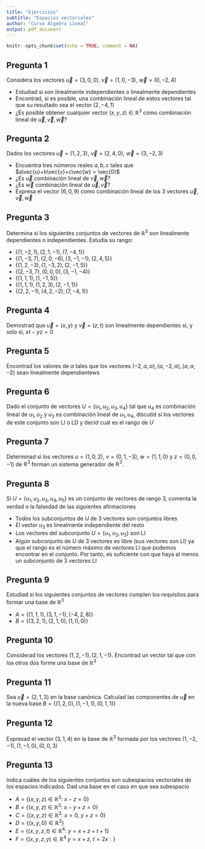 ```yaml
---
title: "Ejercicios"
subtitle: "Espacios vectoriales"
author: "Curso Álgebra Lineal"
output: pdf_document
---
```


```r
knitr::opts_chunk$set(echo = TRUE, comment = NA)
```

## Pregunta 1

Considera los vectores $\vec{u} = (3,0,0),\ \vec{v} = (1,0,-3),\ \vec{w} = (0,-2,4)$

- Estudiad si son linealmente independientes o linealmente dependientes
- Encontrad, si es posible, una combinación lineal de estos vectores tal que su resultado sea el vector $(2,-4,1)$
- ¿Es posible obtener cualquier vector $(x,y,z)\in\mathbb{R}^3$ como combinación lineal de $\vec{u},\vec{v},\vec{w}$?

## Pregunta 2

Dados los vectores $\vec{u} = (1,2,3),\ \vec{v} = (2,4,0),\ \vec{w} = (3,-2,3)$

- Encuentra tres números reales $a,b,c$ tales que $a\vec{u}+b\vec{v}+c\vec{w} = \vec{0}$
- ¿Es $\vec{u}$ combinación lineal de $\vec{v},\vec{w}$?
- ¿Es $\vec{w}$ combinación lineal de $\vec{u},\vec{v}$?
- Expresa el vector $(6,0,9)$ como combinación lineal de los 3 vectores $\vec{u},\vec{v},\vec{w}$

## Pregunta 3

Determina si los siguientes conjuntos de vectores de $\mathbb{R}^3$ son linealmente dependientes o independientes. Estudia su rango:

- $\{(1,-2,1),(2,1,-1),(7,-4,1)\}$
- $\{(1,-3,7),(2,0,-6),(3,-1,-1),(2,4,5)\}$
- $\{(1,2,-3),(1,-3,2),(2,-1,5)\}$
- $\{(2,-3,7),(0,0,0),(3,-1,-4)\}$
- $\{(1,1,1),(1,-1,5)\}$
- $\{(1,1,1),(1,2,3),(2,-1,1)\}$
- $\{(2,2,-1),(4,2,-2),(7,-4,1)\}$

## Pregunta 4

Demostrad que $\vec{u} = (x,y)$ y $\vec{v} = (z,t)$ son linealmente dependientes si, y solo si, $xt-yz = 0$

## Pregunta 5

Encontrad los valores de $\alpha$ tales que los vectores $(-2,\alpha,\alpha), (\alpha,-2,\alpha),(\alpha,\alpha,-2)$ sean linealmente dependientews

## Pregunta 6

Dado el conjunto de vectores $U=\{u_1,u_2,u_3,u_4\}$ tal que $u_4$ es combinación lineal de $u_1,u_2$ y $u_3$ es combinación lineal de $u_1,u_4$, discutid si los vectores de este conjunto son LI o LD y decid cuál es el rango de $U$ 

## Pregunta 7

Determinad si los vectores $u = (1,0,2)$, $v = (0,1,-3)$, $w = (1,1,0)$ y $z = (0,0,-1)$ de $\mathbb{R}^3$ forman un sistema generador de $\mathbb{R}^3$.

## Pregunta 8

Si $U = \{u_1,u_2,u_3,u_4,u_5\}$ es un conjunto de vectores de rango 3, comenta la verdad o la falsedad de las siguientes afirmaciones

- Todos los subconjuntos de $U$ de 3 vectores son conjuntos libres
- El vector $u_3$ es linealmente independiente del resto
- Los vectores del subconjunto $U = \{u_1,u_2,u_3\}$ son LI
- Algún subconjunto de $U$ de 3 vectores es libre (sus vectores son LI) ya que el rango es el número máximo de vectores LI que podemos encontrar en el conjunto. Por tanto, es suficiente con que haya al menos un subconjunto de 3 vectores LI

## Pregunta 9

Estudiad si los siguientes conjuntos de vectores cumplen los requisitos para formar una base de $\mathbb{R}^3$

- $A = \{(1,1,1),(3,1,-1),(-4,2,8)\}$
- $B = \{(3,2,1),(2,1,0),(1,0,0)\}$

## Pregunta 10

Considerad los vectores $(1,2,-1),(2,1,-1)$. Encontrad un vector tal que con los otros dos forme una base de $\mathbb{R}^3$

## Pregunta 11

Sea $\vec{u} = (2,1,3)$ en la base canónica. Calculad las componentes de $\vec{u}$ en la nueva base $B = \{(1,2,0),(1,-1,1),(0,1,1)\}$

## Pregunta 12

Expresad el vector $(3,1,4)$ en la base de $\mathbb{R}^3$ formada por los vectores $(1,-2,-1),(1,-1,0),(0,0,3)$

## Pregunta 13

Indica cuáles de los siguientes conjuntos son subespacios vectoriales de los espacios indicados. Dad una base en el caso en que sea subespacio

- $A = \{(x,y,z)\in\mathbb{R}^3:\ x-z = 0\}$
- $B= \{(x,y,z)\in\mathbb{R}^3:\ x-y+z = 0\}$
- $C = \{(x,y,z)\in\mathbb{R}^3:\ x = 0,\ y+z = 0\}$
- $D = \{(x,y,0)\in\mathbb{R}^3\}$
- $E = \{(x,y,z,t)\in\mathbb{R}^4:\ y = x+z+t+1\}$
- $F = \{(x,y,z,y)\in\mathbb{R}^4\ y = x+z,\ t = 2x:\}$

